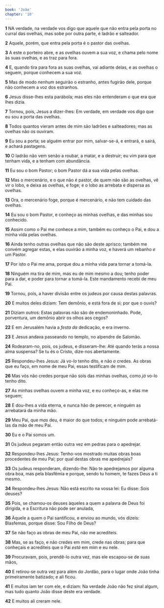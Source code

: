 ```yaml
---
book: 'João'
chapter: '10'
---
```


**1** NA verdade, na verdade vos digo que aquele que não entra pela porta no curral das ovelhas, mas sobe por outra parte, é ladrão e salteador.

**2** Aquele, porém, que entra pela porta é o pastor das ovelhas.

**3** A este o porteiro abre, e as ovelhas ouvem a sua voz, e chama pelo nome às suas ovelhas, e as traz para fora.

**4** E, quando tira para fora as suas ovelhas, vai adiante delas, e as ovelhas o seguem, porque conhecem a sua voz.

**5** Mas de modo nenhum seguirão o estranho, antes fugirão dele, porque não conhecem a voz dos estranhos.

**6** Jesus disse-lhes esta parábola; mas eles não entenderam o que era que lhes dizia.

**7** Tornou, pois, Jesus a dizer-lhes: Em verdade, em verdade vos digo que eu sou a porta das ovelhas.

**8** Todos quantos vieram antes de mim são ladrões e salteadores; mas as ovelhas não os ouviram.

**9** Eu sou a porta; se alguém entrar por mim, salvar-se-á, e entrará, e sairá, e achará pastagens.

**10** O ladrão não vem senão a roubar, a matar, e a destruir; eu vim para que tenham vida, e a tenham com abundância.

**11** Eu sou o bom Pastor; o bom Pastor dá a sua vida pelas ovelhas.

**12** Mas o mercenário, e o que não é pastor, de quem não são as ovelhas, vê vir o lobo, e deixa as ovelhas, e foge; e o lobo as arrebata e dispersa as ovelhas.

**13** Ora, o mercenário foge, porque é mercenário, e não tem cuidado das ovelhas.

**14** Eu sou o bom Pastor, e conheço as minhas ovelhas, e das minhas sou conhecido.

**15** Assim como o Pai me conhece a mim, também eu conheço o Pai, e dou a minha vida pelas ovelhas.

**16** Ainda tenho outras ovelhas que não são deste aprisco; também me convém agregar estas, e elas ouvirão a minha voz, e haverá um rebanho _e_ um Pastor.

**17** Por isto o Pai me ama, porque dou a minha vida para tornar a tomá-la.

**18** Ninguém ma tira de mim, mas eu de mim mesmo a dou; tenho poder para a dar, e poder para tornar a tomá-la. Este mandamento recebi de meu Pai.

**19** Tornou, pois, a haver divisão entre os judeus por causa destas palavras.

**20** E muitos deles diziam: Tem demônio, e está fora de si; por que o ouvis?

**21** Diziam outros: Estas palavras não são de endemoninhado. Pode, porventura, um demônio abrir os olhos aos cegos?

**22** E em Jerusalém havia a _festa da_ dedicação, e era inverno.

**23** E Jesus andava passeando no templo, no alpendre de Salomão.

**24** Rodearam-no, pois, os judeus, e disseram-lhe: Até quando terás a nossa alma suspensa? Se tu és o Cristo, dize-nos abertamente.

**25** Respondeu-lhes Jesus: Já vo-_lo_ tenho dito, e não _o_ credes. As obras que eu faço, em nome de meu Pai, essas testificam de mim.

**26** Mas vós não credes porque não sois das minhas ovelhas, como _já_ vo-lo tenho dito.

**27** As minhas ovelhas ouvem a minha voz, e eu conheço-as, e elas me seguem;

**28** E dou-lhes a vida eterna, e nunca hão de perecer, e ninguém as arrebatará da minha mão.

**29** Meu Pai, que m*as* deu, é maior do que todos; e ninguém pode arrebatá-las da mão de meu Pai.

**30** Eu e o Pai somos um.

**31** Os judeus pegaram então outra vez em pedras para o apedrejar.

**32** Respondeu-lhes Jesus: Tenho-vos mostrado muitas obras boas procedentes de meu Pai; por qual destas obras me apedrejais?

**33** Os judeus responderam, dizendo-lhe: Não te apedrejamos por alguma obra boa, mas pela blasfêmia e porque, sendo tu homem, te fazes Deus a ti mesmo.

**34** Respondeu-lhes Jesus: Não está escrito na vossa lei: Eu disse: Sois deuses?

**35** Pois, se chamou-os deuses àqueles a quem a palavra de Deus foi dirigida, e a Escritura não pode ser anulada,

**36** Àquele a quem o Pai santificou, e enviou ao mundo, vós dizeis: Blasfemas, porque disse: Sou Filho de Deus?

**37** Se não faço as obras de meu Pai, não me acrediteis.

**38** Mas, se as faço, e não credes em mim, crede nas obras; para que conheçais e acrediteis que o Pai _está_ em mim e eu nele.

**39** Procuravam, pois, prendê-lo outra vez, mas ele escapou-se de suas mãos,

**40** E retirou-se outra vez para além do Jordão, para o lugar onde João tinha primeiramente batizado; e ali ficou.

**41** E muitos iam ter com ele, e diziam: Na verdade João não fez sinal algum, mas tudo quanto João disse deste era verdade.

**42** E muitos ali creram nele.
